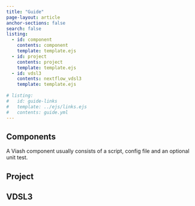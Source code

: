 ```yaml
---
title: "Guide"
page-layout: article
anchor-sections: false
search: false
listing:
  - id: component
    contents: component
    template: template.ejs
  - id: project
    contents: project
    template: template.ejs
  - id: vdsl3
    contents: nextflow_vdsl3
    template: template.ejs
    
# listing:
#   id: guide-links
#   template: ../ejs/links.ejs
#   contents: guide.yml
---
```


## Components

A Viash component usually consists of a script, config file and an optional unit test. 

:::{#component}
:::

## Project

:::{#project}
:::

## VDSL3

:::{#vdsl3}
:::
